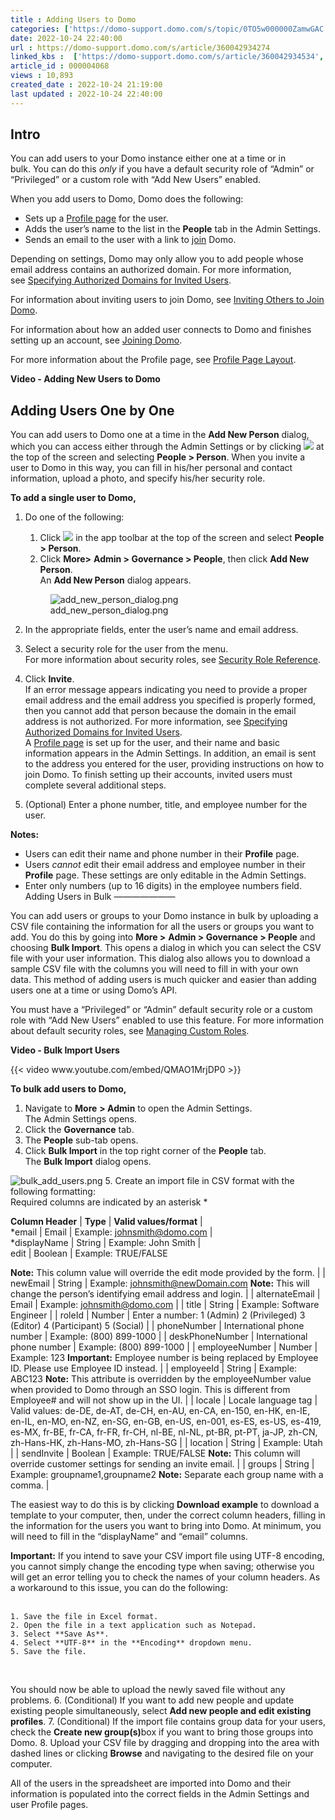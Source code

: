 ```yaml
---
title : Adding Users to Domo
categories: ['https://domo-support.domo.com/s/topic/0TO5w000000ZamwGAC']
date: 2022-10-24 22:40:00
url : https://domo-support.domo.com/s/article/360042934274
linked_kbs :  ['https://domo-support.domo.com/s/article/360042934534', 'https://domo-support.domo.com/s/article/360043429953', 'https://domo-support.domo.com/s/article/360043429693', 'https://domo-support.domo.com/s/article/360043429933', 'https://domo-support.domo.com/s/article/360043438973', 'https://domo-support.domo.com/s/article/360042922754', 'https://domo-support.domo.com/s/article/360043429913', 'https://domo-support.domo.com/s/article/360043438893', 'https://domo-support.domo.com/s/knowledge-base', 'https://domo-support.domo.com/s/article/360042934674', 'https://domo-support.domo.com/s/article/360042925494', 'https://domo-support.domo.com/s/article/360043438953', 'https://domo-support.domo.com/s/article/360042934274', 'https://domo-support.domo.com/s/topic/0TO5w000000ZamwGAC']
article_id : 000004068
views : 10,893
created_date : 2022-10-24 21:19:00
last updated : 2022-10-24 22:40:00
---
```




Intro
-----


You can add users to your Domo instance either one at a time or in bulk. You can do this *only* if you have a default security role of "Admin" or "Privileged" or a custom role with "Add New Users" enabled. 


When you add users to Domo, Domo does the following:



* Sets up a [Profile page](..\profile_page_layout\index.qmd "Profile Page") for the user.
* Adds the user's name to the list in the **People** tab in the Admin Settings.
* Sends an email to the user with a link to [join](http://wiki.domo.com/confluence/pages/viewpage.action?pageId=37466601 "Joining Domo") Domo.


Depending on settings, Domo may only allow you to add people whose email address contains an authorized domain. For more information, see [Specifying Authorized Domains for Invited Users](..\specifying_authorized_domains_for_invited_users\index.qmd "Specifying Authorized Domains for Invited Users").


For information about inviting users to join Domo, see [Inviting Others to Join Domo](..\inviting_others_to_join_domo\index.qmd "Inviting Others to Join Domo").


For information about how an added user connects to Domo and finishes setting up an account, see [Joining Domo](..\joining_domo\index.qmd "Joining Domo").


For more information about the Profile page, see [Profile Page Layout](..\profile_page_layout\index.qmd "Profile Page Layout").


**Video - Adding New Users to Domo**



Adding Users One by One
-----------------------


You can add users to Domo one at a time in the **Add New Person** dialog, which you can access either through the Admin Settings or by clicking ![](0.png) at the top of the screen and selecting **People > Person**. When you invite a user to Domo in this way, you can fill in his/her personal and contact information, upload a photo, and specify his/her security role.


**To add a single user to Domo,**


1. Do one of the following:


	1. Click ![](0.png) in the app toolbar at the top of the screen and select **People > Person**.
	2. Click **More****>**  **Admin > Governance > People**, then click **Add New Person**.  
	 An **Add New Person** dialog appears.  
	   
	 ![add_new_person_dialog.png](add_new_person_dialog.png)
2. In the appropriate fields, enter the user's name and email address.
3. Select a security role for the user from the menu.  
 For more information about security roles, see [Security Role Reference](..\default_security_role_reference\index.qmd "Security Role Reference").
4. Click **Invite**.  
 If an error message appears indicating you need to provide a proper email address and the email address you specified is properly formed, then you cannot add that person because the domain in the email address is not authorized. For more information, see [Specifying Authorized Domains for Invited Users](..\specifying_authorized_domains_for_invited_users\index.qmd "Specifying Authorized Domains for Invited Users").  
 A [Profile page](http://wiki.domo.com/confluence/display/DHCS/Viewing+and+managing+user+profiles "Profile Page Layout") is set up for the user, and their name and basic information appears in the Admin Settings. In addition, an email is sent to the address you entered for the user, providing instructions on how to join Domo. To finish setting up their accounts, invited users must complete several additional steps.
5. (Optional) Enter a phone number, title, and employee number for the user.


**Notes:**

* Users can edit their name and phone number in their **Profile** page.
* Users *cannot* edit their email address and employee number in their **Profile** page. These settings are only editable in the Admin Settings.
* Enter only numbers (up to 16 digits) in the employee numbers field.
 Adding Users in Bulk
---------------------


You can add users or groups to your Domo instance in bulk by uploading a CSV file containing the information for all the users or groups you want to add. You do this by going into **More >** **Admin > Governance > People** and choosing **Bulk Import**. This opens a dialog in which you can select the CSV file with your user information. This dialog also allows you to download a sample CSV file with the columns you will need to fill in with your own data. This method of adding users is much quicker and easier than adding users one at a time or using Domo's API. 


You must have a "Privileged" or "Admin" default security role or a custom role with "Add New Users" enabled to use this feature. For more information about default security roles, see [Managing Custom Roles](..\managing_custom_roles\index.qmd "Security Role Reference").


**Video - Bulk Import Users**


{{< video www.youtube.com/embed/QMAO1MrjDP0 >}}
 


**To bulk add users to Domo,**


1. Navigate to **More** **> Admin** to open the Admin Settings.  
 The Admin Settings opens.
2. Click the **Governance** tab.
3. The **People** sub-tab opens.
4. Click **Bulk Import** in the top right corner of the **People** tab.  
 The **Bulk Import** dialog opens.  
   
 ![bulk_add_users.png](bulk_add_users.png)
5. Create an import file in CSV format with the following formatting:  
 Required columns are indicated by an asterisk \*



| **Column Header** | **Type** | **Valid values/format** |
| \*email | Email | Example: [johnsmith@domo.com](mailto:johnsmith@domo.com) |
| \*displayName | String | Example: John Smith |
| edit | Boolean | Example: TRUE/FALSE
**Note:** This column value will override the edit mode provided by the form. |
| newEmail | String | Example: [johnsmith@newDomain.com](mailto:johnsmith@newDomain.com)
**Note:** This will change the person's identifying email address and login. |
| alternateEmail | Email | Example: [johnsmith@domo.com](mailto:johnsmith@domo.com) |
| title | String | Example: Software Engineer |
| roleId | Number | Enter a number: 1 (Admin) 2 (Privileged) 3 (Editor) 4 (Participant) 5 (Social) |
| phoneNumber | International phone number | Example: (800) 899-1000 |
| deskPhoneNumber | International phone number | Example: (800) 899-1000 |
| employeeNumber | Number | Example: 123
**Important:** Employee number is being replaced by Employee ID. Please use Employee ID instead. |
| employeeId | String | Example: ABC123
**Note:** This attribute is overridden by the employeeNumber value when provided to Domo through an SSO login. This is different from Employee# and will not show up in the UI. |
| locale | Locale language tag | Valid values: de-DE, de-AT, de-CH, en-AU, en-CA, en-150, en-HK, en-IE, en-IL, en-MO, en-NZ, en-SG, en-GB, en-US, en-001, es-ES, es-US, es-419, es-MX, fr-BE, fr-CA, fr-FR, fr-CH, nl-BE, nl-NL, pt-BR, pt-PT, ja-JP, zh-CN, zh-Hans-HK, zh-Hans-MO, zh-Hans-SG |
| location | String | Example: Utah |
| sendInvite | Boolean |  Example: TRUE/FALSE
**Note:** This column will override customer settings for sending an invite email. |
| groups | String | Example: groupname1,groupname2
**Note:** Separate each group name with a comma. |

  
   
 The easiest way to do this is by clicking **Download example** to download a template to your computer, then, under the correct column headers, filling in the information for the users you want to bring into Domo. At minimum, you will need to fill in the "displayName" and "email" columns.


**Important:** If you intend to save your CSV import file using UTF-8 encoding, you cannot simply change the encoding type when saving; otherwise you will get an error telling you to check the names of your column headers. As a workaround to this issue, you can do the following:   
  



	1. Save the file in Excel format.
	2. Open the file in a text application such as Notepad.
	3. Select **Save As**.
	4. Select **UTF-8** in the **Encoding** dropdown menu.
	5. Save the file.
 


You should now be able to upload the newly saved file without any problems.
6. (Conditional) If you want to add new people and update existing people simultaneously, select **Add new people and edit existing profiles**.
7. (Conditional) If the import file contains group data for your users, check the **Create new group(s)**box if you want to bring those groups into Domo.
8. Upload your CSV file by dragging and dropping into the area with dashed lines or clicking **Browse** and navigating to the desired file on your computer.


All of the users in the spreadsheet are imported into Domo and their information is populated into the correct fields in the Admin Settings and user Profile pages.